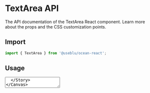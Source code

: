 
<Meta title="Components/TextArea" component={TextArea} />

# TextArea API

The API documentation of the TextArea React component. Learn more about the props and the CSS customization points.

## Import

```javascript
import { TextArea } from '@useblu/ocean-react';
```

## Usage

<Canvas withSource="open" withToolbar>
  <Story name="Usage">
    <TextArea
      id="textarea-usage"
      label="Label"
      value="Hello World"
      helperText="Just a small info ;)"
      readOnly
    />
  </Story>
</Canvas>

## Props

<ArgsTable of="." />

The ref is forwarded to the root element.

Any other props supplied will be provided to the root element (native element).

## CSS

| Global class         | Description                                             |
| -------------------- | ------------------------------------------------------- |
| .ods-textarea        | Styles applied to the textarea element.                 |
| .ods-textarea--error | Styles applied to the textarea element if error={true}. |

If that's not sufficient, you can check the [implementation of the component](https://github.com/ocean-ds/ocean-web/blob/master/packages/ocean-react/src/TextArea/TextArea.tsx) for more detail.

## Inheritance

The props of the [FormControl](?path=/docs/components-formcontrol--page) component are also available.

## Playground

<Canvas>
  <Story
    name="Playground"
    args={{
      label: 'Label',
      placeholder: 'Placeholder...',
      helperText: 'Some text here!',
      error: false,
      blocked: false,
      disabled: false,
    }}
    argTypes={{
      label: {
        control: 'text',
      },
      placeholder: {
        control: 'text',
      },
      disabled: {
        control: 'boolean',
      },
      helperText: {
        control: 'text',
      },
    }}
  >
    {(props) => <TextArea id="textarea-playground" {...props} />}
  </Story>
</Canvas>
